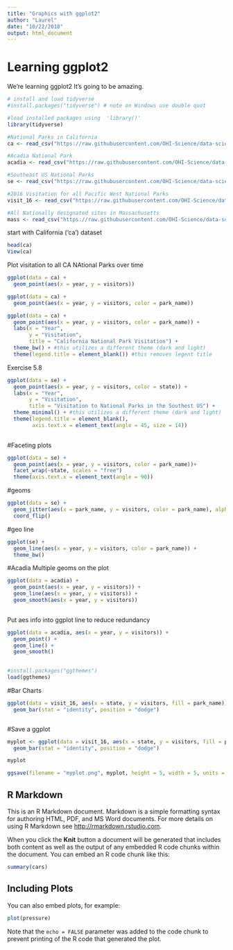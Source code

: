```yaml
---
title: "Graphics with ggplot2"
author: "Laurel"
date: "10/22/2018"
output: html_document
---
```


# Learning ggplot2

We're learning ggplot2 It's going to be amazing. 

```r
# install and load tidyverse
#install.packages("tidyverse") # note on Windows use double quot

#load installed packages using  'library()'
library(tidyverse)

#National Parks in California
ca <- read_csv("https://raw.githubusercontent.com/OHI-Science/data-science-training/master/data/ca.csv") 

#Acadia National Park
acadia <- read_csv("https://raw.githubusercontent.com/OHI-Science/data-science-training/master/data/acadia.csv")

#Southeast US National Parks
se <- read_csv("https://raw.githubusercontent.com/OHI-Science/data-science-training/master/data/se.csv")

#2016 Visitation for all Pacific West National Parks
visit_16 <- read_csv("https://raw.githubusercontent.com/OHI-Science/data-science-training/master/data/visit_16.csv")

#All Nationally designated sites in Massachusetts
mass <- read_csv("https://raw.githubusercontent.com/OHI-Science/data-science-training/master/data/mass.csv")

```

start with California ('ca') dataset

```r
head(ca)
View(ca)
```

Plot visitation to all CA NAtional Parks over time

```r
ggplot(data = ca) +
  geom_point(aes(x = year, y = visitors))
```

```r
ggplot(data = ca) +
  geom_point(aes(x = year, y = visitors, color = park_name))
```

```r
ggplot(data = ca) +
  geom_point(aes(x = year, y = visitors, color = park_name)) +
  labs(x = "Year",
       y = "Visitation",
       title = "California National Park Visitation") +
  theme_bw() + #this utilizes a different theme (dark and light)
  theme(legend.title = element_blank()) #this removes legent title
```
 
Exercise 5.8 
 
```r
ggplot(data = se) +
  geom_point(aes(x = year, y = visitors, color = state)) +
  labs(x = "Year",
       y = "Visitation",
       title = "Visitation to National Parks in the Southest US") +
  theme_minimal() + #this utilizes a different theme (dark and light)
  theme(legend.title = element_blank(),
        axis.text.x = element_text(angle = 45, size = 14))
  
```

#Faceting plots

```r
ggplot(data = se) +
  geom_point(aes(x = year, y = visitors, color = park_name))+
  facet_wrap(~state, scales = "free")
  theme(axis.text.x = element_text(angle = 90))
```

#geoms

```r
ggplot(data = se) +
  geom_jitter(aes(x = park_name, y = visitors, color = park_name), alpha = 0.4, width = 0.1) +
  coord_flip()


```


#geo line

```r
ggplot(se) +
  geom_line(aes(x = year, y = visitors, color = park_name)) +
  theme_bw()

```

#Acadia
Multiple geoms on the plot

```r
ggplot(data = acadia) +
  geom_point(aes(x = year, y = visitors)) +
  geom_line(aes(x = year, y = visitors)) +
  geom_smooth(aes(x = year, y = visitors))
  
```

Put aes info into ggplot line to reduce redundancy

```r
ggplot(data = acadia, aes(x = year, y = visitors)) +
  geom_point() +
  geom_line() +
  geom_smooth()
  
```

```r
#install.packages("ggthemes")
load(ggthemes)
```

#Bar Charts

```r
ggplot(data = visit_16, aes(x = state, y = visitors, fill = park_name)) +
  geom_bar(stat = "identity", position = "dodge")



```

#Save a ggplot

```r
myplot <- ggplot(data = visit_16, aes(x = state, y = visitors, fill = park_name)) +
  geom_bar(stat = "identity", position = "dodge")

myplot

ggsave(filename = "myplot.png", myplot, height = 5, width = 5, units = "in")

```


## R Markdown

This is an R Markdown document. Markdown is a simple formatting syntax for authoring HTML, PDF, and MS Word documents. For more details on using R Markdown see <http://rmarkdown.rstudio.com>.

When you click the **Knit** button a document will be generated that includes both content as well as the output of any embedded R code chunks within the document. You can embed an R code chunk like this:

```r
summary(cars)
```

## Including Plots

You can also embed plots, for example:

```r
plot(pressure)
```

Note that the `echo = FALSE` parameter was added to the code chunk to prevent printing of the R code that generated the plot.
